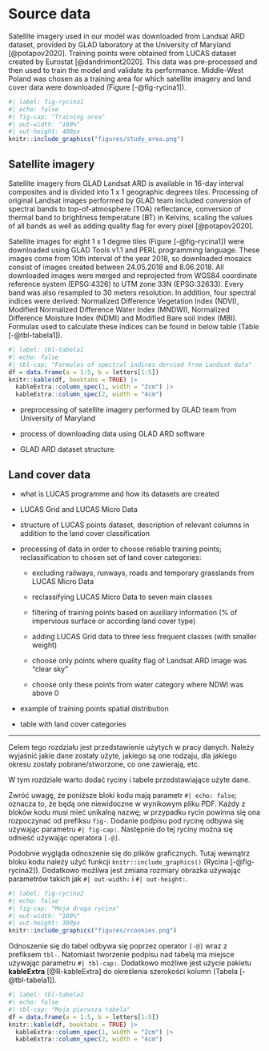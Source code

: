 # Source data {#sec-data}

Satellite imagery used in our model was downloaded from Landsat ARD dataset, provided by GLAD laboratory at the University of Maryland [@potapov2020].
Training points were obtained from LUCAS dataset created by Eurostat [@dandrimont2020].
This data was pre-processed and then used to train the model and validate its performance.
Middle-West Poland was chosen as a training area for which satellite imagery and land cover data were downloaded (Figure [-@fig-rycina1]).

```r
#| label: fig-rycina1
#| echo: false
#| fig-cap: "Training area"
#| out-width: "100%"
#| out-height: 400px
knitr::include_graphics("figures/study_area.png")
```

## Satellite imagery {#sec-sat}

Satellite imagery from GLAD Landsat ARD is available in 16-day interval composites and is divided into 1 x 1 geographic degrees tiles.
Processing of original Landsat images performed by GLAD team included conversion of spectral bands to top-of-atmosphere (TOA) reflectance, conversion of thermal band to brightness temperature (BT) in Kelvins, scaling the values of all bands as well as adding quality flag for every pixel [@potapov2020].

Satellite images for eight 1 x 1 degree tiles (Figure [-@fig-rycina1]) were downloaded using GLAD Tools v1.1 and PERL programming language.
These images come from 10th interval of the year 2018, so downloaded mosaics consist of images created between 24.05.2018 and 8.06.2018.
All downloaded images were merged and reprojected from WGS84 coordinate reference system (EPSG:4326) to UTM zone 33N (EPSG:32633).
Every band was also resampled to 30 meters resolution.
In addition, four spectral indices were derived: Normalized Difference Vegetation Index (NDVI), Modified Normalized Difference Water Index (MNDWI), Normalized Difference Moisture Index (NDMI) and Modified Bare soil Index (MBI).
Formulas used to calculate these indices can be found in below table (Table [-@tbl-tabela1]).

```r
#| label: tbl-tabela1
#| echo: false
#| tbl-cap: "Formulas of spectral indices dervied from Landsat data"
df = data.frame(a = 1:5, b = letters[1:5])
knitr::kable(df, booktabs = TRUE) |> 
  kableExtra::column_spec(1, width = "2cm") |>  
  kableExtra::column_spec(2, width = "4cm")
```

-   preprocessing of satellite imagery performed by GLAD team from University of Maryland

-   process of downloading data using GLAD ARD software

-   GLAD ARD dataset structure

## Land cover data {#sec-landcover}

-   what is LUCAS programme and how its datasets are created

-   LUCAS Grid and LUCAS Micro Data

-   structure of LUCAS points dataset, description of relevant columns in addition to the land cover classification

-   processing of data in order to choose reliable training points; reclassification to chosen set of land cover categories:

    -   excluding railways, runways, roads and temporary grasslands from LUCAS Micro Data

    -   reclassifying LUCAS Micro Data to seven main classes

    -   filtering of training points based on auxillary information (% of impervious surface or according land cover type)

    -   adding LUCAS Grid data to three less frequent classes (with smaller weight)

    -   choose only points where quality flag of Landsat ARD image was "clear sky"

    -   choose only these points from water category where NDWI was above 0

-   example of training points spatial distribution

-   table with land cover categories

------------------------------------------------------------------------

Celem tego rozdziału jest przedstawienie użytych w pracy danych.
Należy wyjaśnić jakie dane zostały użyte, jakiego są one rodzaju, dla jakiego okresu zostały pobrane/stworzone, co one zawierają, etc.

W tym rozdziale warto dodać ryciny i tabele przedstawiające użyte dane.

Zwróć uwagę, że poniższe bloki kodu mają parametr `#| echo: false`; oznacza to, że będą one niewidoczne w wynikowym pliku PDF.
Każdy z bloków kodu musi mieć unikalną nazwę; w przypadku rycin powinna się ona rozpoczynać od prefiksu `fig-`.
Dodanie podpisu pod rycinę odbywa się używając parametru `#| fig-cap:`.
Następnie do tej ryciny można się odnieść używając operatora `[-@]`.

Podobnie wygląda odnoszenie się do plików graficznych.
Tutaj wewnątrz bloku kodu należy użyć funkcji `knitr::include_graphics()` (Rycina [-@fig-rycina2]).
Dodatkowo możliwa jest zmiana rozmiary obrazka używając parametrów takich jak `#| out-width:` i `#| out-height:`.

```r
#| label: fig-rycina2
#| echo: false
#| fig-cap: "Moja druga rycina"
#| out-width: "100%"
#| out-height: 300px
knitr::include_graphics("figures/rcookies.png")
```

Odnoszenie się do tabel odbywa się poprzez operator `[-@]` wraz z prefiksem `tbl-`.
Natomiast tworzenie podpisu nad tabelą ma miejsce używając parametru `#| tbl-cap:`.
Dodatkowo możliwe jest użycie pakietu **kableExtra** [@R-kableExtra] do określenia szerokości kolumn (Tabela [-@tbl-tabela1]).

```r
#| label: tbl-tabela2
#| echo: false
#| tbl-cap: "Moja pierwsza tabela"
df = data.frame(a = 1:5, b = letters[1:5])
knitr::kable(df, booktabs = TRUE) |> 
  kableExtra::column_spec(1, width = "2cm") |>  
  kableExtra::column_spec(2, width = "4cm")
```
